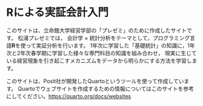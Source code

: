 # Rによる実証会計入門 {.unnumbered}

このサイトは、立命館大学経営学部の「プレゼミ」のために作成したサイトです。
松浦プレゼミでは，
<span>会計学 $\times$ 統計分析をテーマとして，プログラミング言語**R**を使って実証分析を行います。
1年次に学習した「基礎統計」の知識に，1年次と2年次春学期に学習した様々な専門科目の知識を組み合わせ，
現実に生じている経営現象を引き起こすメカニズムをデータから明らかにする方法を学習します。


このサイトは、Posit社が開発したQuartoというツールを使って作成しています。
Quartoでウェブサイトを作成するための情報についてはこのサイトを参考にしてください。<https://quarto.org/docs/websites>
